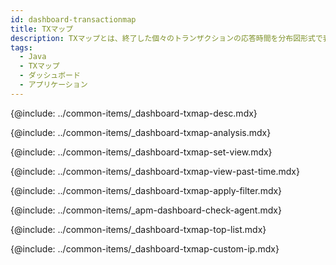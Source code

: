 ```yaml
---
id: dashboard-transactionmap
title: TXマップ
description: TXマップとは、終了した個々のトランザクションの応答時間を分布図形式で表現したチャートです。
tags:
  - Java
  - TXマップ
  - ダッシュボード
  - アプリケーション
---
```


{@include: ../common-items/_dashboard-txmap-desc.mdx} 

<!-- 트레이스 분석하기-->

{@include: ../common-items/_dashboard-txmap-analysis.mdx}

<!-- 조회 기준 변경하기-->

{@include: ../common-items/_dashboard-txmap-set-view.mdx}

<!-- 과거 데이터 조회하기-->

{@include: ../common-items/_dashboard-txmap-view-past-time.mdx} 

<!-- 필터 적용하기-->

{@include: ../common-items/_dashboard-txmap-apply-filter.mdx}

<!-- 에이전트 확인하기-->

{@include: ../common-items/_apm-dashboard-check-agent.mdx}

<!-- 상위 목록 확인하기-->

{@include: ../common-items/_dashboard-txmap-top-list.mdx} 

<!-- 사용자 IP 주소 추가-->

{@include: ../common-items/_dashboard-txmap-custom-ip.mdx}
